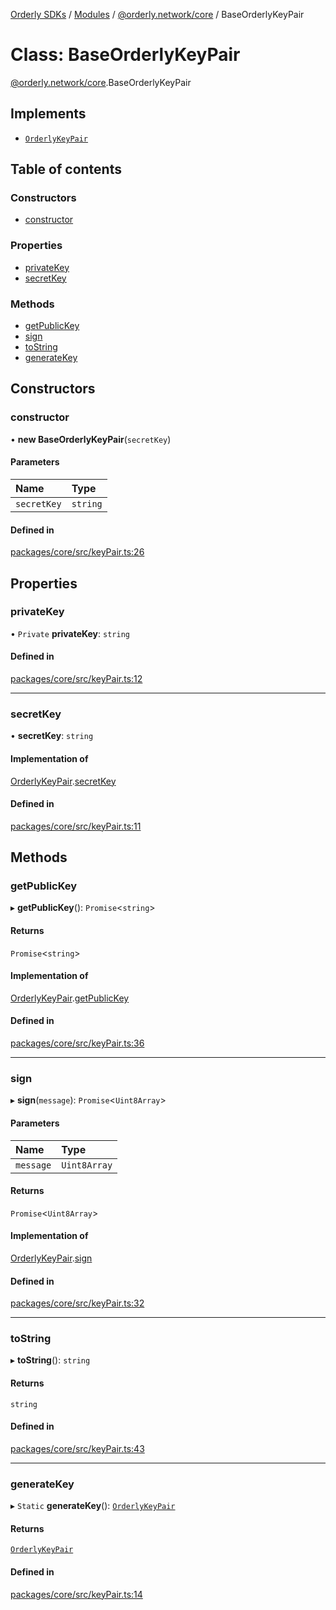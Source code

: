 [Orderly SDKs](./../README) / [Modules](./../modules) / [@orderly.network/core](./../modules/orderly_network_core) / BaseOrderlyKeyPair

# Class: BaseOrderlyKeyPair

[@orderly.network/core](./../modules/orderly_network_core).BaseOrderlyKeyPair

## Implements

- [`OrderlyKeyPair`](./../interfaces/orderly_network_core.OrderlyKeyPair)

## Table of contents

### Constructors

- [constructor](./orderly_network_core.BaseOrderlyKeyPair#constructor)

### Properties

- [privateKey](./orderly_network_core.BaseOrderlyKeyPair#privatekey)
- [secretKey](./orderly_network_core.BaseOrderlyKeyPair#secretkey)

### Methods

- [getPublicKey](./orderly_network_core.BaseOrderlyKeyPair#getpublickey)
- [sign](./orderly_network_core.BaseOrderlyKeyPair#sign)
- [toString](./orderly_network_core.BaseOrderlyKeyPair#tostring)
- [generateKey](./orderly_network_core.BaseOrderlyKeyPair#generatekey)

## Constructors

### constructor

• **new BaseOrderlyKeyPair**(`secretKey`)

#### Parameters

| Name | Type |
| :------ | :------ |
| `secretKey` | `string` |

#### Defined in

[packages/core/src/keyPair.ts:26](./https://gitlab.com/orderlynetwork/orderly-fe/orderly-web/-/blob/3f38d838/packages/core/src/keyPair.ts#L26)

## Properties

### privateKey

• `Private` **privateKey**: `string`

#### Defined in

[packages/core/src/keyPair.ts:12](./https://gitlab.com/orderlynetwork/orderly-fe/orderly-web/-/blob/3f38d838/packages/core/src/keyPair.ts#L12)

___

### secretKey

• **secretKey**: `string`

#### Implementation of

[OrderlyKeyPair](./../interfaces/orderly_network_core.OrderlyKeyPair).[secretKey](./../interfaces/orderly_network_core.OrderlyKeyPair#secretkey)

#### Defined in

[packages/core/src/keyPair.ts:11](./https://gitlab.com/orderlynetwork/orderly-fe/orderly-web/-/blob/3f38d838/packages/core/src/keyPair.ts#L11)

## Methods

### getPublicKey

▸ **getPublicKey**(): `Promise`\<`string`\>

#### Returns

`Promise`\<`string`\>

#### Implementation of

[OrderlyKeyPair](./../interfaces/orderly_network_core.OrderlyKeyPair).[getPublicKey](./../interfaces/orderly_network_core.OrderlyKeyPair#getpublickey)

#### Defined in

[packages/core/src/keyPair.ts:36](./https://gitlab.com/orderlynetwork/orderly-fe/orderly-web/-/blob/3f38d838/packages/core/src/keyPair.ts#L36)

___

### sign

▸ **sign**(`message`): `Promise`\<`Uint8Array`\>

#### Parameters

| Name | Type |
| :------ | :------ |
| `message` | `Uint8Array` |

#### Returns

`Promise`\<`Uint8Array`\>

#### Implementation of

[OrderlyKeyPair](./../interfaces/orderly_network_core.OrderlyKeyPair).[sign](./../interfaces/orderly_network_core.OrderlyKeyPair#sign)

#### Defined in

[packages/core/src/keyPair.ts:32](./https://gitlab.com/orderlynetwork/orderly-fe/orderly-web/-/blob/3f38d838/packages/core/src/keyPair.ts#L32)

___

### toString

▸ **toString**(): `string`

#### Returns

`string`

#### Defined in

[packages/core/src/keyPair.ts:43](./https://gitlab.com/orderlynetwork/orderly-fe/orderly-web/-/blob/3f38d838/packages/core/src/keyPair.ts#L43)

___

### generateKey

▸ `Static` **generateKey**(): [`OrderlyKeyPair`](./../interfaces/orderly_network_core.OrderlyKeyPair)

#### Returns

[`OrderlyKeyPair`](./../interfaces/orderly_network_core.OrderlyKeyPair)

#### Defined in

[packages/core/src/keyPair.ts:14](./https://gitlab.com/orderlynetwork/orderly-fe/orderly-web/-/blob/3f38d838/packages/core/src/keyPair.ts#L14)
